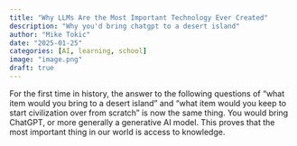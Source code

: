 ```yaml
---
title: "Why LLMs Are the Most Important Technology Ever Created"
description: "Why you'd bring chatgpt to a desert island"
author: "Mike Tokic"
date: "2025-01-25"
categories: [AI, learning, school]
image: "image.png"
draft: true
---
```


For the first time in history, the answer to the following questions of "what item would you bring to a desert island" and "what item would you keep to start civilization over from scratch" is now the same thing. You would bring ChatGPT, or more generally a generative AI model. This proves that the most important thing in our world is access to knowledge. 

